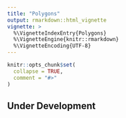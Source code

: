 ```yaml
---
title: "Polygons"
output: rmarkdown::html_vignette
vignette: >
  %\VignetteIndexEntry{Polygons}
  %\VignetteEngine{knitr::rmarkdown}
  %\VignetteEncoding{UTF-8}
---
```


```r
knitr::opts_chunk$set(
  collapse = TRUE,
  comment = "#>"
)
```

## Under Development
